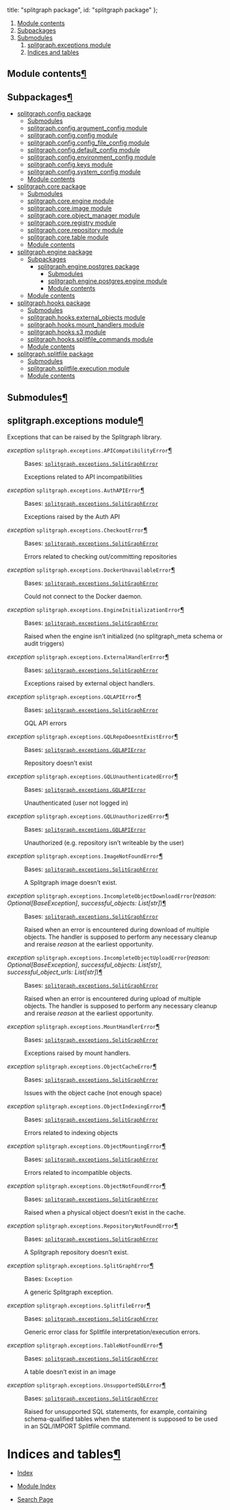 


  title: "splitgraph package",
  id: "splitgraph package"
};

<div className=" rst-content"><nav className="toc"><ol className="toc-level toc-level-1"><li className="toc-item toc-item-h2"><a className="toc-link toc-link-h2" href="#module-contents">Module contents</a></li><li className="toc-item toc-item-h2"><a className="toc-link toc-link-h2" href="#subpackages">Subpackages</a></li><li className="toc-item toc-item-h2"><a className="toc-link toc-link-h2" href="#submodules">Submodules</a><ol className="toc-level toc-level-2"><li className="toc-item toc-item-h2"><a className="toc-link toc-link-h2" href="#splitgraphexceptions-module">splitgraph.exceptions module</a></li><li className="toc-item toc-item-h1"><a className="toc-link toc-link-h1" href="#indices-and-tables">Indices and tables</a></li></ol></li></ol></nav><div className="section" id="module-splitgraph">
<span id="module-contents"></span><h2 id="module-contents">Module contents<a className="headerlink" href="#module-splitgraph" title="Permalink to this headline">¶</a></h2>
</div><div className="section" id="splitgraph-package">

<div className="section" id="subpackages">
<h2 id="subpackages">Subpackages<a className="headerlink" href="#subpackages" title="Permalink to this headline">¶</a></h2>
<div className="toctree-wrapper compound">
<ul>
<li className="toctree-l1"><a className="reference internal" href="splitgraph.config/">splitgraph.config package</a><ul>
<li className="toctree-l2"><a className="reference internal" href="splitgraph.config/#submodules">Submodules</a></li>
<li className="toctree-l2"><a className="reference internal" href="splitgraph.config/#module-splitgraph.config.argument_config">splitgraph.config.argument_config module</a></li>
<li className="toctree-l2"><a className="reference internal" href="splitgraph.config/#module-splitgraph.config.config">splitgraph.config.config module</a></li>
<li className="toctree-l2"><a className="reference internal" href="splitgraph.config/#module-splitgraph.config.config_file_config">splitgraph.config.config_file_config module</a></li>
<li className="toctree-l2"><a className="reference internal" href="splitgraph.config/#module-splitgraph.config.default_config">splitgraph.config.default_config module</a></li>
<li className="toctree-l2"><a className="reference internal" href="splitgraph.config/#module-splitgraph.config.environment_config">splitgraph.config.environment_config module</a></li>
<li className="toctree-l2"><a className="reference internal" href="splitgraph.config/#module-splitgraph.config.keys">splitgraph.config.keys module</a></li>
<li className="toctree-l2"><a className="reference internal" href="splitgraph.config/#module-splitgraph.config.system_config">splitgraph.config.system_config module</a></li>
<li className="toctree-l2"><a className="reference internal" href="splitgraph.config/#module-splitgraph.config">Module contents</a></li>
</ul>
</li>
<li className="toctree-l1"><a className="reference internal" href="splitgraph.core/">splitgraph.core package</a><ul>
<li className="toctree-l2"><a className="reference internal" href="splitgraph.core/#submodules">Submodules</a></li>
<li className="toctree-l2"><a className="reference internal" href="splitgraph.core/#module-splitgraph.core.engine">splitgraph.core.engine module</a></li>
<li className="toctree-l2"><a className="reference internal" href="splitgraph.core/#module-splitgraph.core.image">splitgraph.core.image module</a></li>
<li className="toctree-l2"><a className="reference internal" href="splitgraph.core/#module-splitgraph.core.object_manager">splitgraph.core.object_manager module</a></li>
<li className="toctree-l2"><a className="reference internal" href="splitgraph.core/#module-splitgraph.core.registry">splitgraph.core.registry module</a></li>
<li className="toctree-l2"><a className="reference internal" href="splitgraph.core/#module-splitgraph.core.repository">splitgraph.core.repository module</a></li>
<li className="toctree-l2"><a className="reference internal" href="splitgraph.core/#module-splitgraph.core.table">splitgraph.core.table module</a></li>
<li className="toctree-l2"><a className="reference internal" href="splitgraph.core/#module-splitgraph.core">Module contents</a></li>
</ul>
</li>
<li className="toctree-l1"><a className="reference internal" href="splitgraph.engine/">splitgraph.engine package</a><ul>
<li className="toctree-l2"><a className="reference internal" href="splitgraph.engine/#subpackages">Subpackages</a><ul>
<li className="toctree-l3"><a className="reference internal" href="splitgraph.engine.postgres/">splitgraph.engine.postgres package</a><ul>
<li className="toctree-l4"><a className="reference internal" href="splitgraph.engine.postgres/#submodules">Submodules</a></li>
<li className="toctree-l4"><a className="reference internal" href="splitgraph.engine.postgres/#module-splitgraph.engine.postgres.engine">splitgraph.engine.postgres.engine module</a></li>
<li className="toctree-l4"><a className="reference internal" href="splitgraph.engine.postgres/#module-splitgraph.engine.postgres">Module contents</a></li>
</ul>
</li>
</ul>
</li>
<li className="toctree-l2"><a className="reference internal" href="splitgraph.engine/#module-splitgraph.engine">Module contents</a></li>
</ul>
</li>
<li className="toctree-l1"><a className="reference internal" href="splitgraph.hooks/">splitgraph.hooks package</a><ul>
<li className="toctree-l2"><a className="reference internal" href="splitgraph.hooks/#submodules">Submodules</a></li>
<li className="toctree-l2"><a className="reference internal" href="splitgraph.hooks/#module-splitgraph.hooks.external_objects">splitgraph.hooks.external_objects module</a></li>
<li className="toctree-l2"><a className="reference internal" href="splitgraph.hooks/#module-splitgraph.hooks.mount_handlers">splitgraph.hooks.mount_handlers module</a></li>
<li className="toctree-l2"><a className="reference internal" href="splitgraph.hooks/#module-splitgraph.hooks.s3">splitgraph.hooks.s3 module</a></li>
<li className="toctree-l2"><a className="reference internal" href="splitgraph.hooks/#module-splitgraph.hooks.splitfile_commands">splitgraph.hooks.splitfile_commands module</a></li>
<li className="toctree-l2"><a className="reference internal" href="splitgraph.hooks/#module-splitgraph.hooks">Module contents</a></li>
</ul>
</li>
<li className="toctree-l1"><a className="reference internal" href="splitgraph.splitfile/">splitgraph.splitfile package</a><ul>
<li className="toctree-l2"><a className="reference internal" href="splitgraph.splitfile/#submodules">Submodules</a></li>
<li className="toctree-l2"><a className="reference internal" href="splitgraph.splitfile/#module-splitgraph.splitfile.execution">splitgraph.splitfile.execution module</a></li>
<li className="toctree-l2"><a className="reference internal" href="splitgraph.splitfile/#module-splitgraph.splitfile">Module contents</a></li>
</ul>
</li>
</ul>
</div>
</div>
<div className="section" id="submodules">
<h2 id="submodules">Submodules<a className="headerlink" href="#submodules" title="Permalink to this headline">¶</a></h2>
</div>
<div className="section" id="module-splitgraph.exceptions">
<span id="splitgraph-exceptions-module"></span><h2 id="splitgraphexceptions-module">splitgraph.exceptions module<a className="headerlink" href="#module-splitgraph.exceptions" title="Permalink to this headline">¶</a></h2>
<p>Exceptions that can be raised by the Splitgraph library.</p>
<dl className="py exception">
<dt id="splitgraph.exceptions.APICompatibilityError">
<em className="property">exception </em><code className="sig-prename descclassname">splitgraph.exceptions.</code><code className="sig-name descname">APICompatibilityError</code><a className="headerlink" href="#splitgraph.exceptions.APICompatibilityError" title="Permalink to this definition">¶</a></dt>
<dd><p>Bases: <a className="reference internal" href="#splitgraph.exceptions.SplitGraphError" title="splitgraph.exceptions.SplitGraphError"><code className="xref py py-class docutils literal notranslate"><span className="pre">splitgraph.exceptions.SplitGraphError</span></code></a></p>
<p>Exceptions related to API incompatibilities</p>
</dd></dl>

<dl className="py exception">
<dt id="splitgraph.exceptions.AuthAPIError">
<em className="property">exception </em><code className="sig-prename descclassname">splitgraph.exceptions.</code><code className="sig-name descname">AuthAPIError</code><a className="headerlink" href="#splitgraph.exceptions.AuthAPIError" title="Permalink to this definition">¶</a></dt>
<dd><p>Bases: <a className="reference internal" href="#splitgraph.exceptions.SplitGraphError" title="splitgraph.exceptions.SplitGraphError"><code className="xref py py-class docutils literal notranslate"><span className="pre">splitgraph.exceptions.SplitGraphError</span></code></a></p>
<p>Exceptions raised by the Auth API</p>
</dd></dl>

<dl className="py exception">
<dt id="splitgraph.exceptions.CheckoutError">
<em className="property">exception </em><code className="sig-prename descclassname">splitgraph.exceptions.</code><code className="sig-name descname">CheckoutError</code><a className="headerlink" href="#splitgraph.exceptions.CheckoutError" title="Permalink to this definition">¶</a></dt>
<dd><p>Bases: <a className="reference internal" href="#splitgraph.exceptions.SplitGraphError" title="splitgraph.exceptions.SplitGraphError"><code className="xref py py-class docutils literal notranslate"><span className="pre">splitgraph.exceptions.SplitGraphError</span></code></a></p>
<p>Errors related to checking out/committing repositories</p>
</dd></dl>

<dl className="py exception">
<dt id="splitgraph.exceptions.DockerUnavailableError">
<em className="property">exception </em><code className="sig-prename descclassname">splitgraph.exceptions.</code><code className="sig-name descname">DockerUnavailableError</code><a className="headerlink" href="#splitgraph.exceptions.DockerUnavailableError" title="Permalink to this definition">¶</a></dt>
<dd><p>Bases: <a className="reference internal" href="#splitgraph.exceptions.SplitGraphError" title="splitgraph.exceptions.SplitGraphError"><code className="xref py py-class docutils literal notranslate"><span className="pre">splitgraph.exceptions.SplitGraphError</span></code></a></p>
<p>Could not connect to the Docker daemon.</p>
</dd></dl>

<dl className="py exception">
<dt id="splitgraph.exceptions.EngineInitializationError">
<em className="property">exception </em><code className="sig-prename descclassname">splitgraph.exceptions.</code><code className="sig-name descname">EngineInitializationError</code><a className="headerlink" href="#splitgraph.exceptions.EngineInitializationError" title="Permalink to this definition">¶</a></dt>
<dd><p>Bases: <a className="reference internal" href="#splitgraph.exceptions.SplitGraphError" title="splitgraph.exceptions.SplitGraphError"><code className="xref py py-class docutils literal notranslate"><span className="pre">splitgraph.exceptions.SplitGraphError</span></code></a></p>
<p>Raised when the engine isn’t initialized (no splitgraph_meta schema or audit triggers)</p>
</dd></dl>

<dl className="py exception">
<dt id="splitgraph.exceptions.ExternalHandlerError">
<em className="property">exception </em><code className="sig-prename descclassname">splitgraph.exceptions.</code><code className="sig-name descname">ExternalHandlerError</code><a className="headerlink" href="#splitgraph.exceptions.ExternalHandlerError" title="Permalink to this definition">¶</a></dt>
<dd><p>Bases: <a className="reference internal" href="#splitgraph.exceptions.SplitGraphError" title="splitgraph.exceptions.SplitGraphError"><code className="xref py py-class docutils literal notranslate"><span className="pre">splitgraph.exceptions.SplitGraphError</span></code></a></p>
<p>Exceptions raised by external object handlers.</p>
</dd></dl>

<dl className="py exception">
<dt id="splitgraph.exceptions.GQLAPIError">
<em className="property">exception </em><code className="sig-prename descclassname">splitgraph.exceptions.</code><code className="sig-name descname">GQLAPIError</code><a className="headerlink" href="#splitgraph.exceptions.GQLAPIError" title="Permalink to this definition">¶</a></dt>
<dd><p>Bases: <a className="reference internal" href="#splitgraph.exceptions.SplitGraphError" title="splitgraph.exceptions.SplitGraphError"><code className="xref py py-class docutils literal notranslate"><span className="pre">splitgraph.exceptions.SplitGraphError</span></code></a></p>
<p>GQL API errors</p>
</dd></dl>

<dl className="py exception">
<dt id="splitgraph.exceptions.GQLRepoDoesntExistError">
<em className="property">exception </em><code className="sig-prename descclassname">splitgraph.exceptions.</code><code className="sig-name descname">GQLRepoDoesntExistError</code><a className="headerlink" href="#splitgraph.exceptions.GQLRepoDoesntExistError" title="Permalink to this definition">¶</a></dt>
<dd><p>Bases: <a className="reference internal" href="#splitgraph.exceptions.GQLAPIError" title="splitgraph.exceptions.GQLAPIError"><code className="xref py py-class docutils literal notranslate"><span className="pre">splitgraph.exceptions.GQLAPIError</span></code></a></p>
<p>Repository doesn’t exist</p>
</dd></dl>

<dl className="py exception">
<dt id="splitgraph.exceptions.GQLUnauthenticatedError">
<em className="property">exception </em><code className="sig-prename descclassname">splitgraph.exceptions.</code><code className="sig-name descname">GQLUnauthenticatedError</code><a className="headerlink" href="#splitgraph.exceptions.GQLUnauthenticatedError" title="Permalink to this definition">¶</a></dt>
<dd><p>Bases: <a className="reference internal" href="#splitgraph.exceptions.GQLAPIError" title="splitgraph.exceptions.GQLAPIError"><code className="xref py py-class docutils literal notranslate"><span className="pre">splitgraph.exceptions.GQLAPIError</span></code></a></p>
<p>Unauthenticated (user not logged in)</p>
</dd></dl>

<dl className="py exception">
<dt id="splitgraph.exceptions.GQLUnauthorizedError">
<em className="property">exception </em><code className="sig-prename descclassname">splitgraph.exceptions.</code><code className="sig-name descname">GQLUnauthorizedError</code><a className="headerlink" href="#splitgraph.exceptions.GQLUnauthorizedError" title="Permalink to this definition">¶</a></dt>
<dd><p>Bases: <a className="reference internal" href="#splitgraph.exceptions.GQLAPIError" title="splitgraph.exceptions.GQLAPIError"><code className="xref py py-class docutils literal notranslate"><span className="pre">splitgraph.exceptions.GQLAPIError</span></code></a></p>
<p>Unauthorized (e.g. repository isn’t writeable by the user)</p>
</dd></dl>

<dl className="py exception">
<dt id="splitgraph.exceptions.ImageNotFoundError">
<em className="property">exception </em><code className="sig-prename descclassname">splitgraph.exceptions.</code><code className="sig-name descname">ImageNotFoundError</code><a className="headerlink" href="#splitgraph.exceptions.ImageNotFoundError" title="Permalink to this definition">¶</a></dt>
<dd><p>Bases: <a className="reference internal" href="#splitgraph.exceptions.SplitGraphError" title="splitgraph.exceptions.SplitGraphError"><code className="xref py py-class docutils literal notranslate"><span className="pre">splitgraph.exceptions.SplitGraphError</span></code></a></p>
<p>A Splitgraph image doesn’t exist.</p>
</dd></dl>

<dl className="py exception">
<dt id="splitgraph.exceptions.IncompleteObjectDownloadError">
<em className="property">exception </em><code className="sig-prename descclassname">splitgraph.exceptions.</code><code className="sig-name descname">IncompleteObjectDownloadError</code><span className="sig-paren">(</span><em className="sig-param"><span className="n">reason</span><span className="p">:</span> <span className="n">Optional<span className="p">[</span>BaseException<span className="p">]</span></span></em>, <em className="sig-param"><span className="n">successful_objects</span><span className="p">:</span> <span className="n">List<span className="p">[</span>str<span className="p">]</span></span></em><span className="sig-paren">)</span><a className="headerlink" href="#splitgraph.exceptions.IncompleteObjectDownloadError" title="Permalink to this definition">¶</a></dt>
<dd><p>Bases: <a className="reference internal" href="#splitgraph.exceptions.SplitGraphError" title="splitgraph.exceptions.SplitGraphError"><code className="xref py py-class docutils literal notranslate"><span className="pre">splitgraph.exceptions.SplitGraphError</span></code></a></p>
<p>Raised when an error is encountered during download of multiple objects.
The handler is supposed to perform any necessary
cleanup and reraise <cite>reason</cite> at the earliest opportunity.</p>
</dd></dl>

<dl className="py exception">
<dt id="splitgraph.exceptions.IncompleteObjectUploadError">
<em className="property">exception </em><code className="sig-prename descclassname">splitgraph.exceptions.</code><code className="sig-name descname">IncompleteObjectUploadError</code><span className="sig-paren">(</span><em className="sig-param"><span className="n">reason</span><span className="p">:</span> <span className="n">Optional<span className="p">[</span>BaseException<span className="p">]</span></span></em>, <em className="sig-param"><span className="n">successful_objects</span><span className="p">:</span> <span className="n">List<span className="p">[</span>str<span className="p">]</span></span></em>, <em className="sig-param"><span className="n">successful_object_urls</span><span className="p">:</span> <span className="n">List<span className="p">[</span>str<span className="p">]</span></span></em><span className="sig-paren">)</span><a className="headerlink" href="#splitgraph.exceptions.IncompleteObjectUploadError" title="Permalink to this definition">¶</a></dt>
<dd><p>Bases: <a className="reference internal" href="#splitgraph.exceptions.SplitGraphError" title="splitgraph.exceptions.SplitGraphError"><code className="xref py py-class docutils literal notranslate"><span className="pre">splitgraph.exceptions.SplitGraphError</span></code></a></p>
<p>Raised when an error is encountered during upload of multiple objects.
The handler is supposed to perform any necessary
cleanup and reraise <cite>reason</cite> at the earliest opportunity.</p>
</dd></dl>

<dl className="py exception">
<dt id="splitgraph.exceptions.MountHandlerError">
<em className="property">exception </em><code className="sig-prename descclassname">splitgraph.exceptions.</code><code className="sig-name descname">MountHandlerError</code><a className="headerlink" href="#splitgraph.exceptions.MountHandlerError" title="Permalink to this definition">¶</a></dt>
<dd><p>Bases: <a className="reference internal" href="#splitgraph.exceptions.SplitGraphError" title="splitgraph.exceptions.SplitGraphError"><code className="xref py py-class docutils literal notranslate"><span className="pre">splitgraph.exceptions.SplitGraphError</span></code></a></p>
<p>Exceptions raised by mount handlers.</p>
</dd></dl>

<dl className="py exception">
<dt id="splitgraph.exceptions.ObjectCacheError">
<em className="property">exception </em><code className="sig-prename descclassname">splitgraph.exceptions.</code><code className="sig-name descname">ObjectCacheError</code><a className="headerlink" href="#splitgraph.exceptions.ObjectCacheError" title="Permalink to this definition">¶</a></dt>
<dd><p>Bases: <a className="reference internal" href="#splitgraph.exceptions.SplitGraphError" title="splitgraph.exceptions.SplitGraphError"><code className="xref py py-class docutils literal notranslate"><span className="pre">splitgraph.exceptions.SplitGraphError</span></code></a></p>
<p>Issues with the object cache (not enough space)</p>
</dd></dl>

<dl className="py exception">
<dt id="splitgraph.exceptions.ObjectIndexingError">
<em className="property">exception </em><code className="sig-prename descclassname">splitgraph.exceptions.</code><code className="sig-name descname">ObjectIndexingError</code><a className="headerlink" href="#splitgraph.exceptions.ObjectIndexingError" title="Permalink to this definition">¶</a></dt>
<dd><p>Bases: <a className="reference internal" href="#splitgraph.exceptions.SplitGraphError" title="splitgraph.exceptions.SplitGraphError"><code className="xref py py-class docutils literal notranslate"><span className="pre">splitgraph.exceptions.SplitGraphError</span></code></a></p>
<p>Errors related to indexing objects</p>
</dd></dl>

<dl className="py exception">
<dt id="splitgraph.exceptions.ObjectMountingError">
<em className="property">exception </em><code className="sig-prename descclassname">splitgraph.exceptions.</code><code className="sig-name descname">ObjectMountingError</code><a className="headerlink" href="#splitgraph.exceptions.ObjectMountingError" title="Permalink to this definition">¶</a></dt>
<dd><p>Bases: <a className="reference internal" href="#splitgraph.exceptions.SplitGraphError" title="splitgraph.exceptions.SplitGraphError"><code className="xref py py-class docutils literal notranslate"><span className="pre">splitgraph.exceptions.SplitGraphError</span></code></a></p>
<p>Errors related to incompatible objects.</p>
</dd></dl>

<dl className="py exception">
<dt id="splitgraph.exceptions.ObjectNotFoundError">
<em className="property">exception </em><code className="sig-prename descclassname">splitgraph.exceptions.</code><code className="sig-name descname">ObjectNotFoundError</code><a className="headerlink" href="#splitgraph.exceptions.ObjectNotFoundError" title="Permalink to this definition">¶</a></dt>
<dd><p>Bases: <a className="reference internal" href="#splitgraph.exceptions.SplitGraphError" title="splitgraph.exceptions.SplitGraphError"><code className="xref py py-class docutils literal notranslate"><span className="pre">splitgraph.exceptions.SplitGraphError</span></code></a></p>
<p>Raised when a physical object doesn’t exist in the cache.</p>
</dd></dl>

<dl className="py exception">
<dt id="splitgraph.exceptions.RepositoryNotFoundError">
<em className="property">exception </em><code className="sig-prename descclassname">splitgraph.exceptions.</code><code className="sig-name descname">RepositoryNotFoundError</code><a className="headerlink" href="#splitgraph.exceptions.RepositoryNotFoundError" title="Permalink to this definition">¶</a></dt>
<dd><p>Bases: <a className="reference internal" href="#splitgraph.exceptions.SplitGraphError" title="splitgraph.exceptions.SplitGraphError"><code className="xref py py-class docutils literal notranslate"><span className="pre">splitgraph.exceptions.SplitGraphError</span></code></a></p>
<p>A Splitgraph repository doesn’t exist.</p>
</dd></dl>

<dl className="py exception">
<dt id="splitgraph.exceptions.SplitGraphError">
<em className="property">exception </em><code className="sig-prename descclassname">splitgraph.exceptions.</code><code className="sig-name descname">SplitGraphError</code><a className="headerlink" href="#splitgraph.exceptions.SplitGraphError" title="Permalink to this definition">¶</a></dt>
<dd><p>Bases: <code className="xref py py-class docutils literal notranslate"><span className="pre">Exception</span></code></p>
<p>A generic Splitgraph exception.</p>
</dd></dl>

<dl className="py exception">
<dt id="splitgraph.exceptions.SplitfileError">
<em className="property">exception </em><code className="sig-prename descclassname">splitgraph.exceptions.</code><code className="sig-name descname">SplitfileError</code><a className="headerlink" href="#splitgraph.exceptions.SplitfileError" title="Permalink to this definition">¶</a></dt>
<dd><p>Bases: <a className="reference internal" href="#splitgraph.exceptions.SplitGraphError" title="splitgraph.exceptions.SplitGraphError"><code className="xref py py-class docutils literal notranslate"><span className="pre">splitgraph.exceptions.SplitGraphError</span></code></a></p>
<p>Generic error class for Splitfile interpretation/execution errors.</p>
</dd></dl>

<dl className="py exception">
<dt id="splitgraph.exceptions.TableNotFoundError">
<em className="property">exception </em><code className="sig-prename descclassname">splitgraph.exceptions.</code><code className="sig-name descname">TableNotFoundError</code><a className="headerlink" href="#splitgraph.exceptions.TableNotFoundError" title="Permalink to this definition">¶</a></dt>
<dd><p>Bases: <a className="reference internal" href="#splitgraph.exceptions.SplitGraphError" title="splitgraph.exceptions.SplitGraphError"><code className="xref py py-class docutils literal notranslate"><span className="pre">splitgraph.exceptions.SplitGraphError</span></code></a></p>
<p>A table doesn’t exist in an image</p>
</dd></dl>

<dl className="py exception">
<dt id="splitgraph.exceptions.UnsupportedSQLError">
<em className="property">exception </em><code className="sig-prename descclassname">splitgraph.exceptions.</code><code className="sig-name descname">UnsupportedSQLError</code><a className="headerlink" href="#splitgraph.exceptions.UnsupportedSQLError" title="Permalink to this definition">¶</a></dt>
<dd><p>Bases: <a className="reference internal" href="#splitgraph.exceptions.SplitGraphError" title="splitgraph.exceptions.SplitGraphError"><code className="xref py py-class docutils literal notranslate"><span className="pre">splitgraph.exceptions.SplitGraphError</span></code></a></p>
<p>Raised for unsupported SQL statements, for example, containing schema-qualified tables when the statement
is supposed to be used in an SQL/IMPORT Splitfile command.</p>
</dd></dl>

</div>

</div>
<div className="section" id="indices-and-tables">
<h1 id="indices-and-tables">Indices and tables<a className="headerlink" href="#indices-and-tables" title="Permalink to this headline">¶</a></h1>
<ul className="simple">
<li><p><a className="reference internal" href="../genindex/"><span className="std std-ref">Index</span></a></p></li>
<li><p><a className="reference internal" href="../py-modindex/"><span className="std std-ref">Module Index</span></a></p></li>
<li><p><a className="reference internal" href="../search/"><span className="std std-ref">Search Page</span></a></p></li>
</ul>
</div>
</div>
